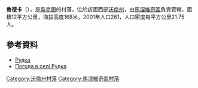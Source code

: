 {{coord|51|12|46|N|25|42|41|E|scale:30000|display=title}}

'''魯德卡'''（{{lang-uk|Рудка}}），是[[烏克蘭|烏克蘭]]的村落，位於該國西部[[沃倫州|沃倫州]]，由[[馬涅維奇區|馬涅維奇區]]負責管轄，面積12平方公里，海拔高度168米，2001年人口261，人口密度每平方公里21.75人。

==參考資料==
* [http://w1.c1.rada.gov.ua/pls/z7502/A005?rdat1=04.07.2013&rf7571=4324 Рудка ]{{dead link|date=2018年5月 |bot=InternetArchiveBot |fix-attempted=yes }}
* [http://weather.in.ua/ua/volynskaja/22874 Погода в селі Рудка] {{Wayback|url=http://weather.in.ua/ua/volynskaja/22874 |date=20111219111223 }}

[[Category:沃倫州村落|Category:沃倫州村落]]
[[Category:馬涅維奇區村落|Category:馬涅維奇區村落]]


{{Volyn-geo-stub}}